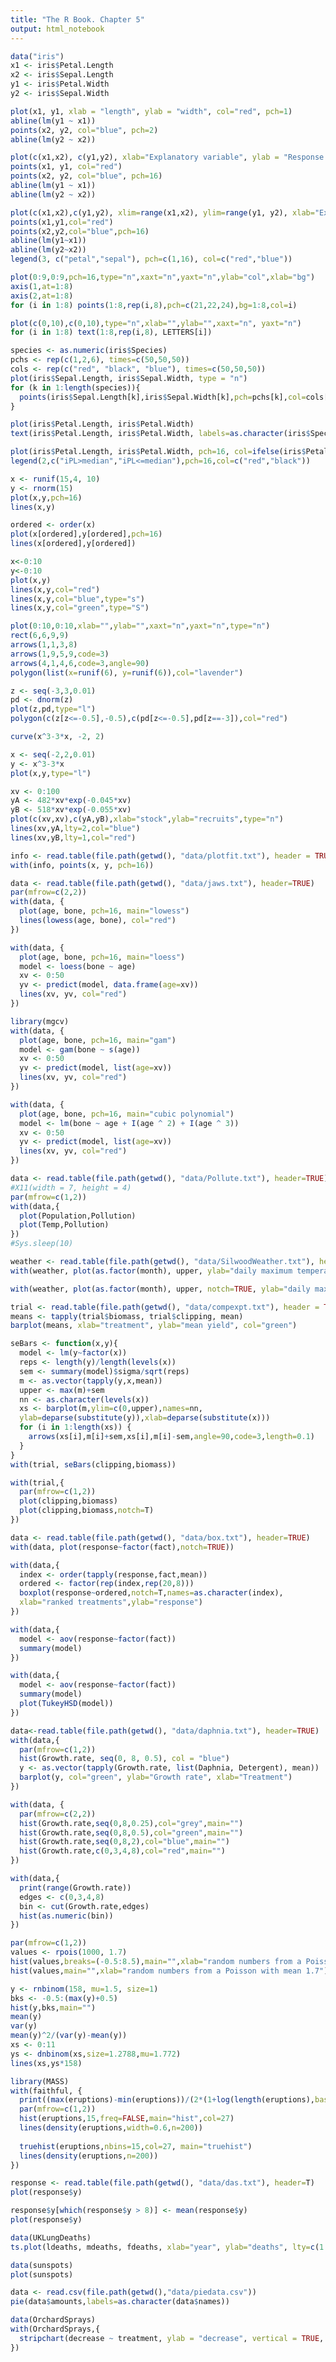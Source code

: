 ```yaml
---
title: "The R Book. Chapter 5"
output: html_notebook
---
```

```r
data("iris")
x1 <- iris$Petal.Length
x2 <- iris$Sepal.Length
y1 <- iris$Petal.Width
y2 <- iris$Sepal.Width
```

```r
plot(x1, y1, xlab = "length", ylab = "width", col="red", pch=1)
abline(lm(y1 ~ x1))
points(x2, y2, col="blue", pch=2)
abline(lm(y2 ~ x2))
```

```r
plot(c(x1,x2), c(y1,y2), xlab="Explanatory variable", ylab = "Response variable", type = "n")
points(x1, y1, col="red")
points(x2, y2, col="blue", pch=16)
abline(lm(y1 ~ x1))
abline(lm(y2 ~ x2))
```

```r
plot(c(x1,x2),c(y1,y2), xlim=range(x1,x2), ylim=range(y1, y2), xlab="Explanatory variable", ylab="Response variable", type="n")
points(x1,y1,col="red")
points(x2,y2,col="blue",pch=16)
abline(lm(y1~x1))
abline(lm(y2~x2))
legend(3, c("petal","sepal"), pch=c(1,16), col=c("red","blue"))
```

```r
plot(0:9,0:9,pch=16,type="n",xaxt="n",yaxt="n",ylab="col",xlab="bg")
axis(1,at=1:8)
axis(2,at=1:8)
for (i in 1:8) points(1:8,rep(i,8),pch=c(21,22,24),bg=1:8,col=i)
```

```r
plot(c(0,10),c(0,10),type="n",xlab="",ylab="",xaxt="n", yaxt="n")
for (i in 1:8) text(1:8,rep(i,8), LETTERS[i])
```
```r
species <- as.numeric(iris$Species)
pchs <- rep(c(1,2,6), times=c(50,50,50))
cols <- rep(c("red", "black", "blue"), times=c(50,50,50))
plot(iris$Sepal.Length, iris$Sepal.Width, type = "n")
for (k in 1:length(species)){
  points(iris$Sepal.Length[k],iris$Sepal.Width[k],pch=pchs[k],col=cols[k])
}
```
```r
plot(iris$Petal.Length, iris$Petal.Width)
text(iris$Petal.Length, iris$Petal.Width, labels=as.character(iris$Species), pos=2, offset=0.5,cex=0.5)
```
```r
plot(iris$Petal.Length, iris$Petal.Width, pch=16, col=ifelse(iris$Petal.Length>median(iris$Petal.Length),"red","black"))
legend(2,c("iPL>median","iPL<=median"),pch=16,col=c("red","black"))
```
```r
x <- runif(15,4, 10)
y <- rnorm(15)
plot(x,y,pch=16)
lines(x,y)
```
```r
ordered <- order(x)
plot(x[ordered],y[ordered],pch=16)
lines(x[ordered],y[ordered])
```
```r
x<-0:10
y<-0:10
plot(x,y)
lines(x,y,col="red")
lines(x,y,col="blue",type="s")
lines(x,y,col="green",type="S")
```
```r
plot(0:10,0:10,xlab="",ylab="",xaxt="n",yaxt="n",type="n")
rect(6,6,9,9)
arrows(1,1,3,8)
arrows(1,9,5,9,code=3)
arrows(4,1,4,6,code=3,angle=90)
polygon(list(x=runif(6), y=runif(6)),col="lavender")
```
```r
z <- seq(-3,3,0.01)
pd <- dnorm(z)
plot(z,pd,type="l")
polygon(c(z[z<=-0.5],-0.5),c(pd[z<=-0.5],pd[z==-3]),col="red")
```
```r
curve(x^3-3*x, -2, 2)

x <- seq(-2,2,0.01)
y <- x^3-3*x
plot(x,y,type="l")
```
```r
xv <- 0:100
yA <- 482*xv*exp(-0.045*xv)
yB <- 518*xv*exp(-0.055*xv)
plot(c(xv,xv),c(yA,yB),xlab="stock",ylab="recruits",type="n")
lines(xv,yA,lty=2,col="blue")
lines(xv,yB,lty=1,col="red")

info <- read.table(file.path(getwd(), "data/plotfit.txt"), header = TRUE)
with(info, points(x, y, pch=16))
```
```r
data <- read.table(file.path(getwd(), "data/jaws.txt"), header=TRUE)
par(mfrow=c(2,2))
with(data, {
  plot(age, bone, pch=16, main="lowess")
  lines(lowess(age, bone), col="red")
})

with(data, {
  plot(age, bone, pch=16, main="loess")
  model <- loess(bone ~ age)
  xv <- 0:50
  yv <- predict(model, data.frame(age=xv))
  lines(xv, yv, col="red")
})

library(mgcv)
with(data, {
  plot(age, bone, pch=16, main="gam")
  model <- gam(bone ~ s(age))
  xv <- 0:50
  yv <- predict(model, list(age=xv))
  lines(xv, yv, col="red")
})

with(data, {
  plot(age, bone, pch=16, main="cubic polynomial")
  model <- lm(bone ~ age + I(age ^ 2) + I(age ^ 3))
  xv <- 0:50
  yv <- predict(model, list(age=xv))
  lines(xv, yv, col="red")
})
```
```r
data <- read.table(file.path(getwd(), "data/Pollute.txt"), header=TRUE)
#X11(width = 7, height = 4)
par(mfrow=c(1,2))
with(data,{
  plot(Population,Pollution)
  plot(Temp,Pollution)
})
#Sys.sleep(10)
```
```r
weather <- read.table(file.path(getwd(), "data/SilwoodWeather.txt"), header=TRUE)
with(weather, plot(as.factor(month), upper, ylab="daily maximum temperature", xlab="month"))
```
```r
with(weather, plot(as.factor(month), upper, notch=TRUE, ylab="daily maximum temperature", xlab="month"))
```
```r
trial <- read.table(file.path(getwd(), "data/compexpt.txt"), header = TRUE)
means <- tapply(trial$biomass, trial$clipping, mean)
barplot(means, xlab="treatment", ylab="mean yield", col="green")
```
```r
seBars <- function(x,y){
  model <- lm(y~factor(x))
  reps <- length(y)/length(levels(x))
  sem <- summary(model)$sigma/sqrt(reps)
  m <- as.vector(tapply(y,x,mean))
  upper <- max(m)+sem
  nn <- as.character(levels(x))
  xs <- barplot(m,ylim=c(0,upper),names=nn,
  ylab=deparse(substitute(y)),xlab=deparse(substitute(x)))
  for (i in 1:length(xs)) {
    arrows(xs[i],m[i]+sem,xs[i],m[i]-sem,angle=90,code=3,length=0.1) 
  }
}
with(trial, seBars(clipping,biomass))
```
```r
with(trial,{
  par(mfrow=c(1,2))
  plot(clipping,biomass)
  plot(clipping,biomass,notch=T)
})
```
```r
data <- read.table(file.path(getwd(), "data/box.txt"), header=TRUE)
with(data, plot(response~factor(fact),notch=TRUE))
```
```r
with(data,{
  index <- order(tapply(response,fact,mean))
  ordered <- factor(rep(index,rep(20,8)))
  boxplot(response~ordered,notch=T,names=as.character(index),
  xlab="ranked treatments",ylab="response")
})
```
```r
with(data,{
  model <- aov(response~factor(fact))
  summary(model)
})
```
```r
with(data,{
  model <- aov(response~factor(fact))
  summary(model)
  plot(TukeyHSD(model))
})
```
```r
data<-read.table(file.path(getwd(), "data/daphnia.txt"), header=TRUE)
with(data,{
  par(mfrow=c(1,2))
  hist(Growth.rate, seq(0, 8, 0.5), col = "blue")
  y <- as.vector(tapply(Growth.rate, list(Daphnia, Detergent), mean))
  barplot(y, col="green", ylab="Growth rate", xlab="Treatment")
})
```
```r
with(data, {
  par(mfrow=c(2,2))
  hist(Growth.rate,seq(0,8,0.25),col="grey",main="")
  hist(Growth.rate,seq(0,8,0.5),col="green",main="")
  hist(Growth.rate,seq(0,8,2),col="blue",main="")
  hist(Growth.rate,c(0,3,4,8),col="red",main="")
})
```
```r
with(data,{
  print(range(Growth.rate))
  edges <- c(0,3,4,8)
  bin <- cut(Growth.rate,edges)
  hist(as.numeric(bin))
})
```
```r
par(mfrow=c(1,2))
values <- rpois(1000, 1.7)
hist(values,breaks=(-0.5:8.5),main="",xlab="random numbers from a Poisson with mean 1.7")
hist(values,main="",xlab="random numbers from a Poisson with mean 1.7")
```
```r
y <- rnbinom(158, mu=1.5, size=1)
bks <- -0.5:(max(y)+0.5)
hist(y,bks,main="")
mean(y)
var(y)
mean(y)^2/(var(y)-mean(y))
xs <- 0:11
ys <- dnbinom(xs,size=1.2788,mu=1.772)
lines(xs,ys*158)
```
```r
library(MASS)
with(faithful, {
  print((max(eruptions)-min(eruptions))/(2*(1+log(length(eruptions),base=2))))  
  par(mfrow=c(1,2))
  hist(eruptions,15,freq=FALSE,main="hist",col=27)
  lines(density(eruptions,width=0.6,n=200))
  
  truehist(eruptions,nbins=15,col=27, main="truehist")
  lines(density(eruptions,n=200))
})

```
```r
response <- read.table(file.path(getwd(), "data/das.txt"), header=T)
plot(response$y)
```
```r
response$y[which(response$y > 8)] <- mean(response$y)
plot(response$y)
```
```r
data(UKLungDeaths)
ts.plot(ldeaths, mdeaths, fdeaths, xlab="year", ylab="deaths", lty=c(1:3))
```
```r
data(sunspots)
plot(sunspots)
```
```r
data <- read.csv(file.path(getwd(),"data/piedata.csv"))
pie(data$amounts,labels=as.character(data$names))
```
```r
data(OrchardSprays)
with(OrchardSprays,{
  stripchart(decrease ~ treatment, ylab = "decrease", vertical = TRUE, log = "y")
})
```

